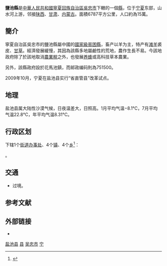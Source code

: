 {{Infobox China County
|Belong = [[宁夏回族自治区|宁夏回族自治区]][[吴忠市|吴忠市]]
|coordinate = {{coord|display=it}}
}}

'''鹽池縣'''是[[中華人民共和國|中華人民共和國]][[寧夏回族自治區|寧夏回族自治區]][[吳忠市|吳忠市]]下轄的一個[[縣|縣]]，位于[[宁夏|宁夏]]东部，山水河上游，邻接[[陕西|陕西]]、[[甘肃|甘肃]]、[[内蒙古|内蒙古]]。面積6787平方公里，人口約為15萬。

==簡介==
寧夏自治區吳忠市的鹽池縣屬中國的[[國家級貧困縣|國家級貧困縣]]，畜产以羊为主，特产有[[滩羊|滩羊]]裘皮、[[甘草|甘草]]。經濟發展緩慢，其因為該縣多地屬鹼性的荒地，農作生長不易。今該地政府除了於該地取消[[農業稅|農業稅]]之外，也發展[[养蜂|养蜂]]或高科技草本農業。

另外，該縣政府設於花馬池鎮，而邮政编码則為751500。

2009年10月，宁夏在盐池县实行“省直管县”改革试点。

==地理==
盐池县属大陆性沙漠气候，日夜温差大，日照高。1月平均气温−8.1℃，7月平均气温22.8℃，年平均气温8.31℃。

{{盐池县气候数据}}

== 行政区划 ==
{{PAGENAMEBASE}}下辖1个[[街道办事处|街道办事处]]、4个[[行政建制镇|镇]]、4个[[乡_(中华人民共和国)|乡]]<ref>{{PRC admin/ref sgc|64/03/23}}</ref>：

{{PRC admin/children|64/03/23}}。

== 交通 ==
* {{中国国道名|307}}过境。

== 参考文献 ==
{{reflist}}

== 外部链接 ==
* {{Official website|http://www.yanchi.gov.cn/|name=盐池县人民政府}}

{{盐池县行政区划}}
{{吴忠市行政区划}}
{{宁夏行政区划}}
{{国家级贫困县|前}}

[[Category:盐池县|]]
[[Category:吴忠区县市|县]]
[[Category:宁夏县份|吴忠市]]
[[Category:原国家级贫困县|宁]]